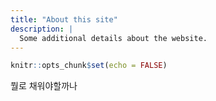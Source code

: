 ```yaml
---
title: "About this site"
description: |
  Some additional details about the website.
---
```


```r
knitr::opts_chunk$set(echo = FALSE)
```

뭘로 채워야할까나